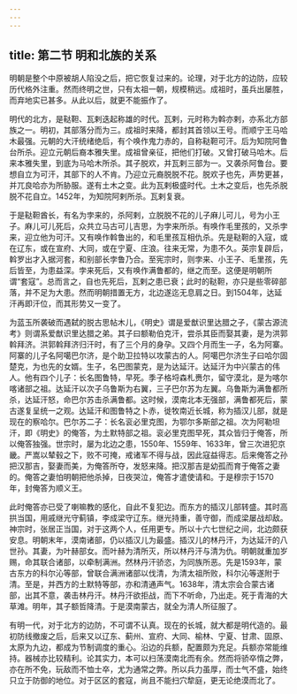 ```yaml
---
---
---
```

title: 第二节 明和北族的关系
---




明朝是整个中原被胡人陷没之后，把它恢复过来的。论理，对于北方的边防，应较历代格外注重。然而终明之世，只有太祖一朝，规模稍远。成祖时，虽兵出屡胜，而弃地实已甚多。从此以后，就更不能振作了。

明代的北方，是鞑靼、瓦剌迭起称雄的时代。瓦剌，元时称为斡亦剌，亦系北方部族之一。明初，其部落分而为三。成祖时来降，都封其首领以王号。而顺宁王马哈木最强。元朝的大汗统绪绝后，有个唤作鬼力赤的，自称鞑靼可汗。后为知院阿鲁台所杀。迎立元朝后裔本雅失里。成祖曾亲征，把他们打破。又曾打破马哈木。后来本雅失里，到底为马哈木所杀。其子脱欢，并瓦剌三部为一。又袭杀阿鲁台。要想自立为可汗，其部下的人不肯。乃迎立元裔脱脱不花。脱欢子也先，声势更甚，并兀良哈亦为所胁服。遂有土木之变。此为瓦剌极盛时代。土木之变后，也先杀脱脱不花自立。1452年，为知院阿剌所杀。瓦剌复衰。

于是鞑靼酋长，有名为孛来的，杀阿剌，立脱脱不花的儿子麻儿可儿，号为小王子。麻儿可儿死后，众共立马古可儿吉思，为孛来所杀。有唤作毛里孩的，又杀孛来，迎立他为可汗。又有唤作斡鲁出的，和毛里孩互相仇杀。先是鞑靼的入寇，或在辽东，或在宣府、大同，或在宁夏、庄浪。往来无常，为患不久。英宗复辟后，斡罗出才入据河套，和别部长孛鲁乃合。至宪宗时，则孛来、小王子、毛里孩，先后皆至，为患益深。孛来死后，又有唤作满鲁都的，继之而至。这便是明朝所谓“套寇”。总而言之，自也先死后，瓦剌之患已衰；此时的鞑靼，亦只是些零碎部落，并不足为大患。然而明朝措置无方，北边遂迄无息肩之日。到1504年，达延汗再即汗位，而其形势又一变了。

为蓝玉所袭破而遇弑的脱古思帖木儿，《明史》谓是爱猷识里达腊之子，《蒙古源流考》则谓系爱猷识里达腊之弟。其子曰额勒伯克汗，尝杀其臣而娶其妻，是为洪郭斡拜济。洪郭斡拜济归汗时，有了三个月的身孕。又四个月而生一子，名为阿寨。阿寨的儿子名阿噶巴尔济，是个助卫拉特以攻蒙古的人。阿噶巴尔济生子曰哈尔固楚克，为也先的女婿。生子，名巴图蒙克，是为达延汗。达延汗为中兴蒙古的伟人。他有四个儿子：长名图鲁特，早死。季子格埒森札赉尔，留守漠北，是为喀尔喀诸部之祖。达延汗以次子乌鲁斯为右翼，三子巴尔苏为左翼。乌鲁斯为满鲁都所杀，达延汗怒，命巴尔苏击杀满鲁都。这时候，漠南北本无强部，满鲁都死后，蒙古遂复呈统一之观。达延汗和图鲁特之卜赤，徙牧南近长城，称为插汉儿部，就是现在的察哈尔。巴尔苏二子：长名衮必里克图，为鄂尔多斯部之祖。次为阿勒坦汗，即《明史》的俺答，为土默特部之祖。衮必里克图早死，其众皆归于俺答，所以俺答独强。世宗时，屡为北边之患，1550年、1559年、1633年，曾三次进犯京畿。严嵩以辇毂之下，败不可掩，戒诸军不得与战，因此寇益得志。后来俺答之孙把汉那吉，娶妻而美，为俺答所夺，发怒来降。把汉那吉是幼孤而育于俺答之妻的。俺答之妻怕明朝把他杀掉，日夜哭泣，俺答才遣使请和。于是穆宗于1570年，封俺答为顺义王。

此时俺答亦已受了喇嘛教的感化，自此不复犯边。而东方的插汉儿部转盛。其时高拱当国，用戚继光守蓟镇，李成梁守辽东。继光持重，善守御，而成梁屡战却敌。神宗时，张居正当国，对于这两个人，任用更专。所以十六七世纪之间，北边颇获安息。明朝末年，漠南诸部，仍以插汉儿为最盛。插汉儿的林丹汗，为达延汗的八世孙。其妻，为叶赫部女。而叶赫为清所灭，所以林丹汗与清为仇。明朝就重加岁赐，命其联合诸部，以牵制满洲。然林丹汗骄恣，为同族所恶。先是1593年，蒙古东方的科尔沁等部，曾联合满洲诸部以伐清，为清太祖所败，科尔沁等遂附于清。至是，并西方的土默特等部，亦和清通声气。1638年，清太宗会合蒙古诸部，出其不意，袭击林丹汗。林丹汗欲拒战，而下不听命，乃出走。死于青海的大草滩。明年，其子额哲降清。于是漠南蒙古，就全为清人所征服了。

有明一代，对于北方的边防，不可谓不认真。现在的长城，就大都是明代造的。最初防线撤废之后，后来又以辽东、蓟州、宣府、大同、榆林、宁夏、甘肃、固原、太原为九边，都成为节制调度的重心。沿边的兵额，配置颇为充足。兵额亦常能维持。器械亦比较精利。论其实力，本可以扫荡漠南北而有余。然而将骄卒惰之弊，亦在所不免，玩敌而不恤士卒，尤为通常之弊。所以兵力虽厚，而士气不盛，始终只立于防御的地位。对于区区的套寇，尚且不能扫穴犂庭，更无论绝漠而北了。